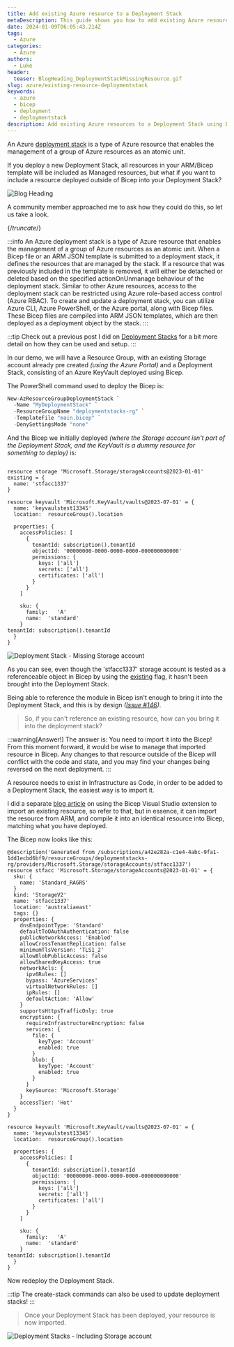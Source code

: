 ```yaml
---
title: Add existing Azure resource to a Deployment Stack
metaDescription: This guide shows you how to add existing Azure resources to a Deployment Stack using Bicep.
date: 2024-01-09T06:05:43.214Z
tags:
  - Azure
categories:
  - Azure
authors:
  - Luke
header:
  teaser: BlogHeading_DeploymentStackMissingResource.gif
slug: azure/existing-resource-deploymentstack
keywords:
  - azure
  - bicep
  - deployment
  - deploymentstack
description: Add existing Azure resources to a Deployment Stack using Bicep.
---
```


An Azure [deployment stack](https://learn.microsoft.com/azure/azure-resource-manager/bicep/deployment-stacks?tabs=azure-powershell&WT.mc_id=AZ-MVP-5004796) is a type of Azure resource that enables the management of a group of Azure resources as an atomic unit.

If you deploy a new Deployment Stack, all resources in your ARM/Bicep template will be included as Managed resources, but what if you want to include a resource deployed outside of Bicep into your Deployment Stack?

![Blog Heading ](BlogHeading_DeploymentStackMissingResource.gif)

A community member approached me to ask how they could do this, so let us take a look.

{/*truncate*/}

:::info
An Azure deployment stack is a type of Azure resource that enables the management of a group of Azure resources as an atomic unit. When a Bicep file or an ARM JSON template is submitted to a deployment stack, it defines the resources that are managed by the stack. If a resource that was previously included in the template is removed, it will either be detached or deleted based on the specified actionOnUnmanage behaviour of the deployment stack. Similar to other Azure resources, access to the deployment stack can be restricted using Azure role-based access control (Azure RBAC). To create and update a deployment stack, you can utilize Azure CLI, Azure PowerShell, or the Azure portal, along with Bicep files. These Bicep files are compiled into ARM JSON templates, which are then deployed as a deployment object by the stack.
:::

:::tip
Check out a previous post I did on [Deployment Stacks](https://luke.geek.nz/azure/Azure-Bicep-Deployment-with-Deployment-Stacks/) for a bit more detail on how they can be used and setup.
:::

In our demo, we will have a Resource Group, with an existing Storage account already pre created *(using the Azure Portal)* and a Deployment Stack, consisting of an Azure KeyVault deployed using Bicep.

The PowerShell command used to deploy the Bicep is:

```powershell
New-AzResourceGroupDeploymentStack `
  -Name "MyDeploymentStack" `
  -ResourceGroupName "deploymentstacks-rg" `
  -TemplateFile "main.bicep" `
  -DenySettingsMode "none"
```

And the Bicep we initially deployed *(where the Storage account isn't part of the Deployment Stack, and the KeyVault is a dummy resource for something to deploy)* is:

```bicep

resource storage 'Microsoft.Storage/storageAccounts@2023-01-01' existing = {
  name: 'stfacc1337'
}

resource keyvault 'Microsoft.KeyVault/vaults@2023-07-01' = {
  name: 'keyvaulstest13345'
  location:  resourceGroup().location
  
  properties: {
    accessPolicies: [
      {
        tenantId: subscription().tenantId
        objectId: '00000000-0000-0000-0000-000000000000'
        permissions: {
          keys: ['all']
          secrets: ['all']
          certificates: ['all']
        }
      }
    ]
    
    sku: {
      family:   'A'
      name:  'standard'
    }
tenantId: subscription().tenantId
  }
}

```

![Deployment Stack - Missing Storage account](DeploymentStack_LackingStgAccount.png)

As you can see, even though the 'stfacc1337' storage account is tested as a referenceable object in Bicep by using the [existing](https://learn.microsoft.com/azure/azure-resource-manager/bicep/existing-resource?WT.mc_id=AZ-MVP-5004796) flag, it hasn't been brought into the Deployment Stack.

Being able to reference the module in Bicep isn't enough to bring it into the Deployment Stack, and this is by design *([Issue #146](https://github.com/Azure/deployment-stacks/issues/146))*.

> So, if you can't reference an existing resource, how can you bring it into the deployment stack?

:::warning[Answer!]
The answer is: You need to import it into the Bicep!
From this moment forward, it would be wise to manage that imported resource in Bicep. Any changes to that resource outside of the Bicep will conflict with the code and state, and you may find your changes being reversed on the next deployment.
:::

A resource needs to exist in Infrastructure as Code, in order to be added to a Deployment Stack, the easiest way is to import it.

I did a separate [blog article](https://luke.geek.nz/azure/azure-bicep-and-insert-resource/) on using the Bicep Visual Studio extension to import an existing resource, so refer to that, but in essence, it can import the resource from ARM, and compile it into an identical resource into Bicep, matching what you have deployed.

The Bicep now looks like this:

```bicep
@description('Generated from /subscriptions/a42e282a-c1e4-4abc-9fa1-1dd1ecbd6bf9/resourceGroups/deploymentstacks-rg/providers/Microsoft.Storage/storageAccounts/stfacc1337')
resource stfacc 'Microsoft.Storage/storageAccounts@2023-01-01' = {
  sku: {
    name: 'Standard_RAGRS'
  }
  kind: 'StorageV2'
  name: 'stfacc1337'
  location: 'australiaeast'
  tags: {}
  properties: {
    dnsEndpointType: 'Standard'
    defaultToOAuthAuthentication: false
    publicNetworkAccess: 'Enabled'
    allowCrossTenantReplication: false
    minimumTlsVersion: 'TLS1_2'
    allowBlobPublicAccess: false
    allowSharedKeyAccess: true
    networkAcls: {
      ipv6Rules: []
      bypass: 'AzureServices'
      virtualNetworkRules: []
      ipRules: []
      defaultAction: 'Allow'
    }
    supportsHttpsTrafficOnly: true
    encryption: {
      requireInfrastructureEncryption: false
      services: {
        file: {
          keyType: 'Account'
          enabled: true
        }
        blob: {
          keyType: 'Account'
          enabled: true
        }
      }
      keySource: 'Microsoft.Storage'
    }
    accessTier: 'Hot'
  }
}

resource keyvault 'Microsoft.KeyVault/vaults@2023-07-01' = {
  name: 'keyvaulstest13345'
  location:  resourceGroup().location
  
  properties: {
    accessPolicies: [
      {
        tenantId: subscription().tenantId
        objectId: '00000000-0000-0000-0000-000000000000'
        permissions: {
          keys: ['all']
          secrets: ['all']
          certificates: ['all']
        }
      }
    ]
    
    sku: {
      family:   'A'
      name:  'standard'
    }
tenantId: subscription().tenantId
  }
}

```

Now redeploy the Deployment Stack.

:::tip
The create-stack commands can also be used to update deployment stacks!
:::

> Once your Deployment Stack has been deployed, your resource is now imported.

![Deployment Stacks - Including Storage account](DeploymentStack_IncludingStgAccount.png)
